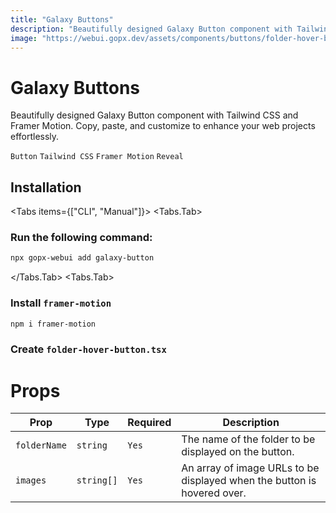 ```yaml
---
title: "Galaxy Buttons"
description: "Beautifully designed Galaxy Button component with Tailwind CSS and Framer Motion. Copy, paste, and customize to enhance your web projects effortlessly."
image: "https://webui.gopx.dev/assets/components/buttons/folder-hover-button.png"
---
```




# Galaxy Buttons

<p className="opacity-80 text-lg">Beautifully designed Galaxy Button component with Tailwind CSS and Framer Motion. Copy, paste, and customize to enhance your web projects effortlessly.</p>

`Button` `Tailwind CSS` `Framer Motion` `Reveal`

<Showcase>
  <GalaxyButton />
</Showcase>

## Installation

<Tabs items={["CLI", "Manual"]}>
  <Tabs.Tab>
  ### Run the following command:

```bash
npx gopx-webui add galaxy-button
```
  </Tabs.Tab>
  <Tabs.Tab>
<Steps>

### Install `framer-motion`

```bash
npm i framer-motion
```

### Create `folder-hover-button.tsx` 


</Steps>
  </Tabs.Tab>
</Tabs>

# Props

| Prop        | Type          | Required | Description                                               |
|-------------|---------------|----------|-----------------------------------------------------------|
| `folderName`| `string`      | `Yes`      | The name of the folder to be displayed on the button.    |
| `images`    | `string[]`    | `Yes`      | An array of image URLs to be displayed when the button is hovered over. |
